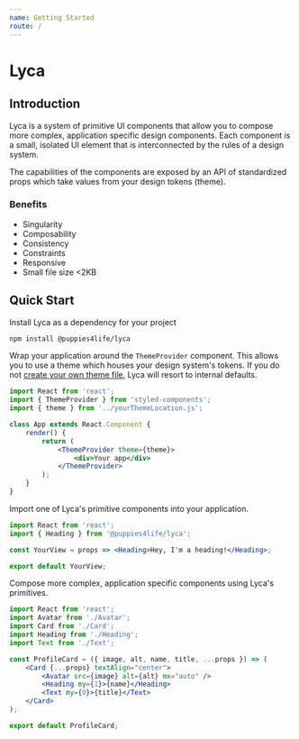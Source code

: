 ```yaml
---
name: Getting Started
route: /
---
```



# Lyca

## Introduction

Lyca is a system of primitive UI components that allow you to compose more complex, application specific design components. Each component is a small, isolated UI element that is interconnected by the rules of a design system.

The capabilities of the components are exposed by an API of standardized props which take values from your design tokens (theme).

### Benefits

-   Singularity
-   Composability
-   Consistency
-   Constraints
-   Responsive
-   Small file size <2KB

## Quick Start

Install Lyca as a dependency for your project

```sh
npm install @puppies4life/lyca
```

Wrap your application around the `ThemeProvider` component. This allows you to use a theme which houses your design system's tokens. If you do not [create your own theme file](/), Lyca will resort to internal defaults.

```jsx
import React from 'react';
import { ThemeProvider } from 'styled-components';
import { theme } from '../yourThemeLocation.js';

class App extends React.Component {
    render() {
        return (
            <ThemeProvider theme={theme}>
                <div>Your app</div>
            </ThemeProvider>
        );
    }
}
```

Import one of Lyca's primitive components into your application.

```jsx
import React from 'react';
import { Heading } from '@puppies4life/lyca';

const YourView = props => <Heading>Hey, I'm a heading!</Heading>;

export default YourView;
```

Compose more complex, application specific components using Lyca's primitives.

<ProfileCard
    image="http://www.placepuppy.net/400/400"
    alt="Another Puppy!"
    name="Sir Barksalot"
    title="CBO (Chief Barking Officer)"
/>

```jsx
import React from 'react';
import Avatar from './Avatar';
import Card from './Card';
import Heading from './Heading';
import Text from './Text';

const ProfileCard = ({ image, alt, name, title, ...props }) => (
    <Card {...props} textAlign="center">
        <Avatar src={image} alt={alt} mx="auto" />
        <Heading my={1}>{name}</Heading>
        <Text my={0}>{title}</Text>
    </Card>
);

export default ProfileCard;
```
